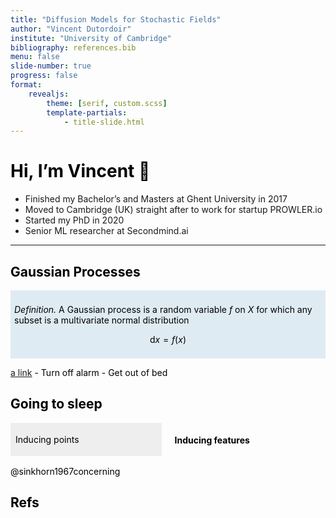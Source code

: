 ```yaml
---
title: "Diffusion Models for Stochastic Fields"
author: "Vincent Dutordoir"
institute: "University of Cambridge"
bibliography: references.bib
menu: false
slide-number: true
progress: false
format:
    revealjs:
        theme: [serif, custom.scss]
        template-partials:
            - title-slide.html
---
```

# Hi, I'm Vincent 👋 {.smaller}

::: {.incremental}
- Finished my Bachelor's and Masters at Ghent University in 2017
- Moved to Cambridge (UK) straight after to work for startup PROWLER.io
- Started my PhD in 2020
- Senior ML researcher at Secondmind.ai
:::

---
## Gaussian Processes {.smaller}

<head>
<script src="https://cdn.tailwindcss.com"></script>
</head>

<!--
tab:blue : #1f77b4
tab:orange : #ff7f0e
tab:green : #2ca02c
tab:red : #d62728
tab:purple : #9467bd
-->

<style>
h1,h2,h3,h4,h5,p {color:black!important;}
.box {background-color:#eeeeee; padding: 4px 8px;}
.box-highlight {background-color:#1f77b422; padding: 8px 6px;}
</style>




::: {.box-highlight}
*Definition.*
A Gaussian process is a random variable $f$ on $X$ for which
any subset is a multivariate normal distribution

$$
\textrm{d}x = f(x)
$$
:::


[a link](www.google.com)
- Turn off alarm
- Get out of bed

## Going to sleep

:::: {.columns}

::: {.column width="50%"}


::: {.box}
 Inducing points
:::


:::

::: {.column width="50%"}
#### Inducing features
:::

::::

@sinkhorn1967concerning


## Refs {.smaller}

::: {#refs}
:::
